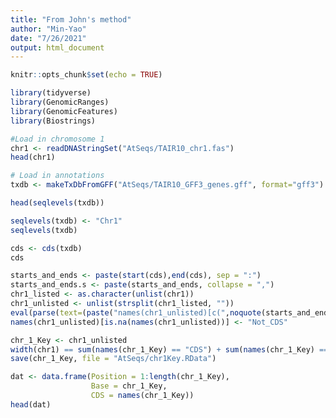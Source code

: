 ```yaml
---
title: "From John's method"
author: "Min-Yao"
date: "7/26/2021"
output: html_document
---
```


```r
knitr::opts_chunk$set(echo = TRUE)
```

```r
library(tidyverse)
library(GenomicRanges)
library(GenomicFeatures)
library(Biostrings)
```

```r
#Load in chromosome 1
chr1 <- readDNAStringSet("AtSeqs/TAIR10_chr1.fas")
head(chr1)
```

```r
# Load in annotations
txdb <- makeTxDbFromGFF("AtSeqs/TAIR10_GFF3_genes.gff", format="gff3")
```

```r
head(seqlevels(txdb))
```
```r
seqlevels(txdb) <- "Chr1"
seqlevels(txdb)
```


```r
cds <- cds(txdb)
cds
```


```r
starts_and_ends <- paste(start(cds),end(cds), sep = ":")
starts_and_ends.s <- paste(starts_and_ends, collapse = ",")
chr1_listed <- as.character(unlist(chr1))
chr1_unlisted <- unlist(strsplit(chr1_listed, ""))
eval(parse(text=(paste("names(chr1_unlisted)[c(",noquote(starts_and_ends.s),")] <- 'CDS'", sep = ""))))
names(chr1_unlisted)[is.na(names(chr1_unlisted))] <- "Not_CDS"
```

```r
chr_1_Key <- chr1_unlisted
width(chr1) == sum(names(chr_1_Key) == "CDS") + sum(names(chr_1_Key) == "Not_CDS")
save(chr_1_Key, file = "AtSeqs/chr1Key.RData")
```

```r
dat <- data.frame(Position = 1:length(chr_1_Key),
                  Base = chr_1_Key,
                  CDS = names(chr_1_Key))
head(dat)
```